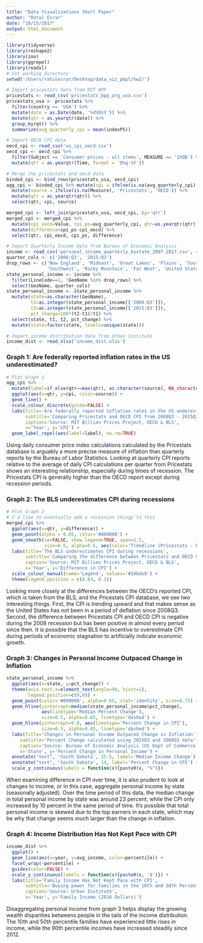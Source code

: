 ```yaml
---
title: "Data Visualizations Short Paper"
author: "Ratul Esrar"
date: "10/15/2017"
output: html_document
---
```


```r
library(tidyverse)
library(reshape2)
library(zoo)
library(ggrepel)
library(readxl)
# Set working directory
setwd('/Users/ratulesrar/Desktop/data_viz_pbpl/hw2/')

# Import pricestats data from MIT BPP
pricestats <- read_csv('pricestats_bpp_arg_usa.csv')
pricestats_usa <- pricestats %>% 
  filter(country == 'USA') %>%
  mutate(date = as.Date(date, '%d%b%Y')) %>%
  mutate(qtr = as.yearqtr(date)) %>%
  group_by(qtr) %>%
  summarize(avg_quarterly_cpi = mean(indexPS))

# Import OECD CPI data
oecd_cpi <- read_csv('us_cpi_oecd.csv')
oecd_cpi <- oecd_cpi %>%
  filter(Subject == 'Consumer prices - all items', MEASURE == 'IXOB') %>%
  mutate(qtr = as.yearqtr(Time, format = 'Q%q-%Y'))

# Merge the pricestats and oecd data
binded_cpi <- bind_rows(pricestats_usa, oecd_cpi)
agg_cpi <- binded_cpi %>% mutate(cpi = ifelse(is.na(avg_quarterly_cpi), Value, avg_quarterly_cpi)) %>%
  mutate(source = ifelse(is.na(Measure), 'Pricestats', 'OECD')) %>%
  mutate(qtr = as.yearqtr(qtr)) %>%
  select(qtr, cpi, source)

merged_cpi <- left_join(pricestats_usa, oecd_cpi, by='qtr')
merged_cpi <- merged_cpi %>%
  mutate(cpi_oecd=Value, cpi_ps=avg_quarterly_cpi, qtr=as.yearqtr(qtr)) %>%
  mutate(difference=cpi_ps-cpi_oecd) %>%
  select(qtr, cpi_oecd, cpi_ps, difference)

# Import Quarterly Income Data from Bureau of Economic Analysis
income <- read_csv('personal_income_quarterly_bystate_2007-2017.csv', skip = 4)
quarter_cols <- c('2008:Q3', '2015:Q3')
drop_rows <- c('New England', 'Mideast', 'Great Lakes', 'Plains', 'Southeast', 
               'Southwest', 'Rocky Mountain', 'Far West', 'United States')
state_personal_income <- income %>%
  filter(LineCode==1, !GeoName %in% drop_rows) %>%
  select(GeoName, quarter_cols) 
state_personal_income <- state_personal_income %>%
  mutate(state=as.character(GeoName),
         t1=as.integer(state_personal_income[['2008:Q3']]), 
         t2=as.integer(state_personal_income[['2015:Q3']]),
         pct_change=100*(t2-t1)/t1) %>%
  select(state, t1, t2, pct_change) %>%
  mutate(state=factor(state, levels=unique(state)))

# Import income distribution data from Urban Institute
income_dist <- read_xlsx('income_dist.xlsx')
```

### Graph 1: Are federally reported inflation rates in the US underestimated?
```r
# Plot Graph 1
agg_cpi %>% 
  mutate(label=if_else(qtr==max(qtr), as.character(source), NA_character_)) %>%
  ggplot(aes(x=qtr, y=cpi, color=source)) +
  geom_line() +
  scale_colour_discrete(guide=FALSE) +
  labs(title='Are federally reported inflation rates in the US underestimated?',
       subtitle='Comparing Pricestats and OECD CPI from 2008Q3 - 2015Q3',
       caption='Source: MIT Billion Prices Project, OECD & BLS', 
       x='Year', y='CPI') +
  geom_label_repel(aes(label=label), na.rm=TRUE)
```

Using daily consumer price index calculations calculated by the Pricestats database is arguably a more precise measure of inflation than quarterly reports by the Bureau of Labor Statistics. Looking at quarterly CPI reports relative to the average of daily CPI calculations per quarter from Pricestats shows an interesting relationship, especially during times of recession. The Pricestats CPI is generally higher than the OECD report except during recession periods.

### Graph 2: The BLS underestimates CPI during recessions

```r
# Plot Graph 2
# I'd like to eventually add a recession thingy to this
merged_cpi %>%
  ggplot(aes(x=qtr, y=difference)) +
  geom_point(alpha = 0.65, color='#800000') +
  geom_smooth(se=FALSE, show.legend=TRUE, span=1.5, 
              size=0.5, alpha=0.5, aes(color='Trendline (Pricestats - BLS)')) +
  labs(title='The BLS underestimates CPI during recessions',
       subtitle='Comparing the difference between Pricestats and OECD CPI from 2008Q3 - 2015Q3',
       caption='Source: MIT Billion Prices Project, OECD & BLS', 
       x='Year', y='Difference in CPI') +
  scale_colour_manual(name='Legend', values='#14bde8') +
  theme(legend.position = c(0.83, 0.1))
```

Looking more closely at the differences between the OECD's reported CPI, which is taken from the BLS, and the Pricestats CPI database, we see two interesting things. First, the CPI is trending upward and that makes sense as the United States has not been in a period of deflation since 2008Q3. Second, the difference between Pricestats CPI and OECD CPI is negative during the 2008 recession but has been positive in almost every period since then. It is possible that the BLS has incentive to overestimate CPI during periods of economic stagnation to artificially indicate economic growth.

### Graph 3: Changes in Personal Income Outpaced Change in Inflation

```r
state_personal_income %>%
  ggplot(aes(x=state, y=pct_change)) + 
  theme(axis.text.x=element_text(angle=90, hjust=1),
        legend.position=c(0,0)) +
  geom_point(color='#000000', alpha=0.65, stat='identity', size=0.75) +
  geom_hline(yintercept=median(state_personal_income$pct_change), 
             aes(linetype='Median Percent Change'),
             size=0.5, alpha=0.65, linetype='dashed') +
  geom_hline(yintercept=9.8, aes(linetype='Percent Change in CPI'),
             size=0.5, alpha=0.85, linetype='dashed') +
  labs(title='Changes in Personal Income Outpaced Change in Inflation',
     subtitle='Percent Change calculated using 2015Q3 and 2008Q3 data',
     caption='Source: Bureau of Economic Analysis (US Dept of Commerce)', 
     x='State', y='Percent Change in Personal Income') + 
  annotate("text", 'South Dakota', 25.5, label='Median Income Change') +
  annotate("text", 'South Dakota', 14, label='Percent Change in CPI') +
  scale_y_continuous(labels = function(x){paste0(x, "%")})
```

When examining difference in CPI over time, it is also prudent to look at changes to income, or in this case, aggregate personal income by state (seasonally adjusted). Over the time period of this data, the median change in total personal income by state was around 23 percent, while the CPI only increased by 10 percent in the same period of time. It's possible that total personal income is skewed due to the top earners in each state, which may be why that change seems much larger than the change in inflation. 

### Graph 4: Income Distribution Has Not Kept Pace with CPI

```r
income_dist %>%
  ggplot() +
  geom_line(aes(x=year, y=avg_income, color=percentile)) +
  facet_wrap(~percentile) +
  guides(color=FALSE) +
  scale_y_continuous(labels = function(x){paste0(x, '$')}) +
  labs(title='Family Income Has Not Kept Pace with CPI',
       subtitle='Buying power for families in the 10th and 50th Percentiles continues to diminish',
       caption='Source: Urban Institute', 
       x='Year', y='Family Income (2016 Dollars)')
```

Disaggregating personal income from graph 3 helps display the growing wealth disparities betweens people in the tails of the income distribution. The 10th and 50th percentile families have experienced little rises in income, while the 90th percentile incomes have increased steadily since 2012. 



